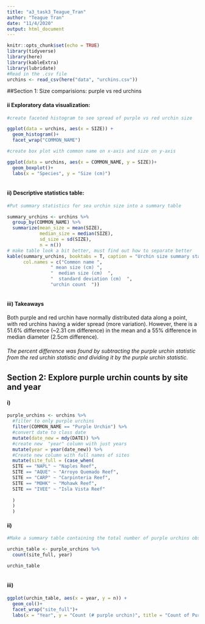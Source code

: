 ```yaml
---
title: "a3_task3_Teague_Tran"
author: "Teague Tran"
date: "11/4/2020"
output: html_document
---
```


```r
knitr::opts_chunk$set(echo = TRUE)
library(tidyverse)
library(here)
library(kableExtra)
library(lubridate)
#Read in the .csv file
urchins <- read_csv(here("data", "urchins.csv"))
```

##Section 1: Size comparisions: purple vs red urchins

#### ii Exploratory data visualization:
```r
#create faceted histogram to see spread of purple vs red urchin size

ggplot(data = urchins, aes(x = SIZE)) +
  geom_histogram()+
  facet_wrap("COMMON_NAME")

#create box plot with common name on x-axis and size on y-axis

ggplot(data = urchins, aes(x = COMMON_NAME, y = SIZE))+ 
  geom_boxplot()+
  labs(x = "Species", y = "Size (cm)")
  
```

#### ii) Descriptive statistics table:
```r
#Put summary statistics for sea urchin size into a summary table

summary_urchins <- urchins %>% 
  group_by(COMMON_NAME) %>% 
  summarize(mean_size = mean(SIZE),
            median_size = median(SIZE),
            sd_size = sd(SIZE),
            n = n())
# make table look a bit better, must find out how to separate better
kable(summary_urchins, booktabs = T, caption = "Urchin size summary statistics",
      col.names = c("Common name ",
                " mean size (cm) ", 
                "  median size (cm)  ",
                "  standard deviation (cm)  ",
                "urchin count  "))
  
```
#### iii) Takeaways

Both purple and red urchin have normally distributed data along a point, with red urchins having a wider spread (more variation). However, there is a 51.6% difference (~2.31 cm difference) in the mean and a 55% difference in median diameter (2.5cm difference). 

###### The percent difference was found by subtracting the purple urchin statistic from the red urchin statistic and dividing it by the purple urchin statistic.

## Section 2: Explore purple urchin counts by site and year

#### i)
```r

purple_urchins <- urchins %>%
  #filter to only purple urchins
  filter(COMMON_NAME == "Purple Urchin") %>% 
  #convert date to class date
  mutate(date_new = mdy(DATE)) %>% 
  #create new  "year" column with just years
  mutate(year = year(date_new)) %>% 
  #Create new column with full names of sites
  mutate(site_full = (case_when(
  SITE == "NAPL" ~ "Naples Reef",
  SITE == "AQUE" ~ "Arroyo Quemado Reef",
  SITE == "CARP" ~ "Carpinteria Reef",
  SITE == "MOHK" ~ "Mohawk Reef",
  SITE == "IVEE" ~ "Isla Vista Reef"
    
  )
  )
  )
```
#### ii)



```r
#Make a summary table containing the total number of purple urchins observed by site and year

urchin_table <- purple_urchins %>% 
  count(site_full, year)

urchin_table  
  
```

#### iii)
```r
ggplot(urchin_table, aes(x = year, y = n)) +
  geom_col()+ 
  facet_wrap("site_full")+
  labs(x = "Year", y = "Count (# purple urchin)", title = "Count of Purple Urchins per year at each site")
```






